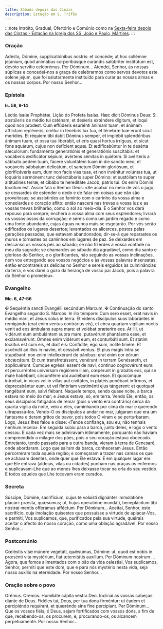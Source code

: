 ```yaml
---
title: Sábado depois das Cinzas
description: Estação em S. Trifão
---
```


:::note
Intróito, Gradual, Ofertório e Comúnio como na
[Sexta-feira depois das Cinzas - Estação na Igreja dos SS. João e Paulo, Mártires](/missal/quaresma/sextafeiradepoiscinzas).
:::

### Oração

<div class="side-by-side not-content">
  <span>
    Adésto, Dómine, supplicatiónibus nostris: et concéde; ut hoc sollémne
    jejúnium, quod animábus corporibúsque curándis salúbriter institútum est,
    devóto servítio celebrémus. Per Dóminum...
  </span>
  <span>
    Atendei, Senhor, às nossas súplicas e concedei-nos a graça de celebrarmos
    como servos devotos este solene jejum, que foi salutarmente instituído para
    curar as nossas almas e os nossos corpos. Por nosso Senhor...
  </span>
</div>

### Epístola

**Is. 58, 9-14**

<div class="side-by-side not-content">
  <span>Léctio Isaíæ Prophétæ.</span>
  <span>Lição do Profeta Isaías.</span>
  <span>
    Hæc dicit Dóminus Deus: Si abstúleris de médio tui caténam, et desíeris
    exténdere dígitum, et loqui quod non prodest. Cum effúderis esuriénti ánimam
    tuam, et ánimam afflíctam repléveris, oriétur in ténebris lux tua, et
    ténebræ tuæ erunt sicut merídies. Et réquiem tibi dabit Dóminus semper, et
    implébit splendóribus ánimam tuam, et ossa tua liberábit, et eris quasi
    hortus irríguus, et sicut fons aquárum, cujus non defícient aquæ. Et
    ædificabúntur in te desérta sæculórum: fundaménta generatiónis et
    generatiónis suscitábis: et vocáberis ædificátor sépium, avértens sémitas in
    quiétem. Si avérteris a sábbato pedem tuum, fácere voluntátem tuam in die
    sancto meo, et vocáveris sábbatum delicátum, et sanctum Dómini gloriósum, et
    glorificáveris eum, dum non facis vias tuas, et non invénitur volúntas tua,
    ut loquáris sermónem: tunc delectáberis super Dómino: et sustóllam te super
    altitúdines terræ, et cibábo te hereditáte Jacob, patris tui. Os enim Dómini
    locútum est.
  </span>
  <span>
    Assim fala o Senhor Deus: «Se acabar no meio de vós o jugo; se cessardes de
    estender o dedo e de falar em coisas que não são proveitosas; se assistirdes
    ao faminto com o carinho da vossa alma e consolardes o coração aflito: então
    nascerá nas trevas a vossa luz e as vossas trevas brilharão, como o sol ao
    meio-dia. E o Senhor vos dará repouso para sempre; encherá a vossa alma com
    seus esplendores; livrará os vossos ossos da corrupção; e sereis como um
    jardim regado e como uma fonte abundante, cujas águas nunca mais se
    esgotarão. Por vós serão edificados os lugares desertos; levantados os
    alicerces, postos pelas gerações passadas, que estavam abandonados; dir-se-á
    que reparastes os muros e tornastes os caminhos em lugares de paz. Se
    deixardes em descanso os vossos pés ao sábado; se não fizerdes a vossa
    vontade no meu dia sagrado; se chamardes ao sábado dia agradável, como dia
    santo e glorioso do Senhor, e o glorificardes, não seguindo as vossas
    inclinações, nem vos entregando aos vossos negócios e às vossas palavras
    insensatas: então encontrareis as delícias no Senhor e sereis erguidos às
    culminâncias da terra, e vos darei o gozo da herança de vosso pai Jacob,
    pois a palavra do Senhor o prometeu».
  </span>
</div>

### Evangelho

**Mc. 6, 47-56**

<div class="side-by-side not-content">
  <span>
    <span class="text-red-500">✠</span> Sequéntia sancti Evangélii secúndum
    Marcum.
  </span>
  <span>
    <span class="text-red-500">✠</span> Continuação do santo Evangelho segundo
    S. Marcos.
  </span>
  <span>
    In illo témpore: Cum sero esset, erat navis in médio mari, et Jesus solus in
    terra. Et videns discípulos suos laborántes in remigándo (erat enim ventus
    contrárius eis), et circa quartam vigíliam noctis venit ad eos ámbulans
    supra mare: et volébat præteríre eos. At illi, ut vidérunt eum ambulántem
    supra mare, putavérunt phantásma esse, et exclamavérunt. Omnes enim vidérunt
    eum, et conturbáti sunt. Et statim locútus est cum eis, et dixit eis:
    Confídite, ego sum, nolíte timére. Et ascéndit ad illos in navim, et
    cessávit ventus. Et plus magis intra se stupébant: non enim intellexérunt de
    pánibus: erat enim cor eórum obcæcátum. Et cum transfretássent, venérunt in
    terram Genésareth, et applicuérunt. Cumque egréssi essent de navi, contínuo
    cognovérunt eum: et percurréntes univérsam regiónem illam, cœpérunt in
    grabátis eos, qui se male habébant, circumférre ubi audiébant eum esse. Et
    quocúmque introíbat, in vicos vel in villas aut civitátes, in platéis
    ponébant infírmos, et deprecabántur eum, ut vel fímbriam vestiménti ejus
    tángerent: et quotquot tangébant eum, salvi fiébant.
  </span>
  <span>
    Naquele tempo, sendo quase noite, a barca estava no meio do mar; e Jesus
    estava, só, em terra. Vendo Ele, então, os seus discípulos fatigados de
    remar (pois o vento era contrário) cerca da quarta vigília da noite, veio a
    eles, caminhando por cima do mar e querendo ultrapassá-los. Vendo-O os
    discípulos a andar no mar, julgaram que era um fantasma e deram gritos de
    pavor, pois todos O viram e se perturbaram. Logo, Jesus lhes falou e disse:
    «Tende confiança, sou eu; não tenhais nenhum receio». Em seguida subiu para
    a barca, junto deles, e logo o vento cessou. E cada vez mais se admiravam
    intimamente, porquanto não haviam compreendido o milagre dos pães, pois o
    seu coração estava obcecado. Entretanto, tendo passado para a outra banda,
    vieram à terra de Genesaré, onde abordaram. Logo que saíram da barca,
    conheceram Jesus. Então percorreram toda aquela região; e começaram a trazer
    nas camas os que se achavam doentes, onde quer que Ele estava. E em qualquer
    lugar em que Ele entrava (aldeias, vilas ou cidades) punham nas praças os
    enfermos e suplicavam-Lhe que ao menos lhes deixasse tocar na orla do seu
    vestido. E todos aqueles que Lhe tocavam eram curados.
  </span>
</div>

### Secreta

<div class="side-by-side not-content">
  <span>
    Súscipe, Dómine, sacrifícium, cujus te voluísti dignánter immolatióne
    placári: præsta, quǽsumus; ut, hujus operatióne mundáti, beneplácitum tibi
    nostræ mentis offerámus afféctum. Per Dóminum...
  </span>
  <span>
    Aceitai, Senhor, este sacrifício, cuja imolação quisestes que possuísse a
    virtude de aplacar-Vos, e permiti, Vos suplicamos, que, purificados pela sua
    virtude, queirais aceitar o afecto do nosso coração, como uma oblação
    agradável. Por nosso Senhor...
  </span>
</div>

### Postcomúnio

<div class="side-by-side not-content">
  <span>
    Cœléstis vitæ múnere vegetáti, quǽsumus, Dómine: ut, quod est nobis in
    præsénti vita mystérium, fiat æternitátis auxílium. Per Dóminum nostrum ...
  </span>
  <span>
    Agora, que fomos alimentados com o pão da vida celestial, Vos suplicamos,
    Senhor, permiti que este dom, que é para nós mystério nesta vida, seja nosso
    auxílio na eternidade. Por nosso Senhor...
  </span>
</div>

### Oração sobre o povo

<div class="side-by-side not-content">
  <span class="text-red-500 text-center">Orémus.</span>
  <span class="text-red-500 text-center">Oremos.</span>
  <span>Humiliáte cápita vestra Deo.</span>
  <span>Inclinai as vossas cabeças diante de Deus.</span>
  <span>
    Fidéles tui, Deus, per tua dona firméntur: ut éadem et percipiéndo
    requírant, et quæréndo sine fine percípiant. Per Dóminum...
  </span>
  <span>
    Que os vossos fiéis, ó Deus, sejam fortificados com vossos dons, a fim de
    que, recebendo-os, os procurem, e, procurando-os, os alcancem perpetuamente.
    Por nosso Senhor...
  </span>
</div>
